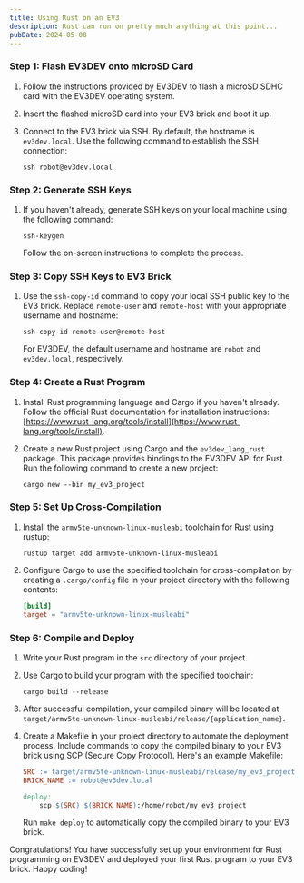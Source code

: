```yaml
---
title: Using Rust on an EV3
description: Rust can run on pretty much anything at this point...
pubDate: 2024-05-08
---
```


### Step 1: Flash EV3DEV onto microSD Card

1. Follow the instructions provided by EV3DEV to flash a microSD SDHC card with the EV3DEV operating system.
2. Insert the flashed microSD card into your EV3 brick and boot it up.
3. Connect to the EV3 brick via SSH. By default, the hostname is `ev3dev.local`. Use the following command to establish the SSH connection:

   ```
   ssh robot@ev3dev.local
   ```

### Step 2: Generate SSH Keys

1. If you haven't already, generate SSH keys on your local machine using the following command:

   ```
   ssh-keygen
   ```

   Follow the on-screen instructions to complete the process.

### Step 3: Copy SSH Keys to EV3 Brick

1. Use the `ssh-copy-id` command to copy your local SSH public key to the EV3 brick. Replace `remote-user` and `remote-host` with your appropriate username and hostname:

   ```
   ssh-copy-id remote-user@remote-host
   ```

   For EV3DEV, the default username and hostname are `robot` and `ev3dev.local`, respectively.

### Step 4: Create a Rust Program

1. Install Rust programming language and Cargo if you haven't already. Follow the official Rust documentation for installation instructions: [https://www.rust-lang.org/tools/install](https://www.rust-lang.org/tools/install).
2. Create a new Rust project using Cargo and the `ev3dev_lang_rust` package. This package provides bindings to the EV3DEV API for Rust. Run the following command to create a new project:

   ```
   cargo new --bin my_ev3_project
   ```

### Step 5: Set Up Cross-Compilation

1. Install the `armv5te-unknown-linux-musleabi` toolchain for Rust using rustup:

   ```
   rustup target add armv5te-unknown-linux-musleabi
   ```

2. Configure Cargo to use the specified toolchain for cross-compilation by creating a `.cargo/config` file in your project directory with the following contents:

   ```toml
   [build]
   target = "armv5te-unknown-linux-musleabi"
   ```

### Step 6: Compile and Deploy

1. Write your Rust program in the `src` directory of your project.
2. Use Cargo to build your program with the specified toolchain:

   ```
   cargo build --release
   ```

3. After successful compilation, your compiled binary will be located at `target/armv5te-unknown-linux-musleabi/release/{application_name}`.

4. Create a Makefile in your project directory to automate the deployment process. Include commands to copy the compiled binary to your EV3 brick using SCP (Secure Copy Protocol). Here's an example Makefile:

   ```makefile
   SRC := target/armv5te-unknown-linux-musleabi/release/my_ev3_project
   BRICK_NAME := robot@ev3dev.local

   deploy:
       scp $(SRC) $(BRICK_NAME):/home/robot/my_ev3_project
   ```

   Run `make deploy` to automatically copy the compiled binary to your EV3 brick.

Congratulations! You have successfully set up your environment for Rust programming on EV3DEV and deployed your first Rust program to your EV3 brick. Happy coding!
